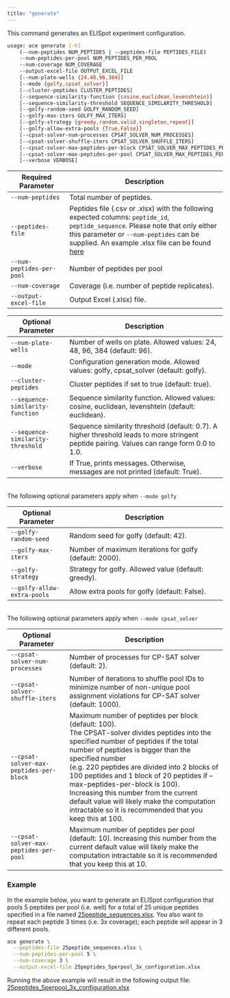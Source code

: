 ```yaml
---
title: "generate"
---
```


This command generates an ELISpot experiment configuration.

```bash
usage: ace generate [-h]
    (--num-peptides NUM_PEPTIDES | --peptides-file PEPTIDES_FILE)
    --num-peptides-per-pool NUM_PEPTIDES_PER_POOL
    --num-coverage NUM_COVERAGE
    --output-excel-file OUTPUT_EXCEL_FILE
    [--num-plate-wells {24,48,96,384}]
    [--mode {golfy,cpsat_solver}]
    [--cluster-peptides CLUSTER_PEPTIDES]
    [--sequence-similarity-function {cosine,euclidean,levenshtein}]
    [--sequence-similarity-threshold SEQUENCE_SIMILARITY_THRESHOLD]
    [--golfy-random-seed GOLFY_RANDOM_SEED]
    [--golfy-max-iters GOLFY_MAX_ITERS]
    [--golfy-strategy {greedy,random,valid,singleton,repeat}]
    [--golfy-allow-extra-pools {True,False}]
    [--cpsat-solver-num-processes CPSAT_SOLVER_NUM_PROCESSES]
    [--cpsat-solver-shuffle-iters CPSAT_SOLVER_SHUFFLE_ITERS]
    [--cpsat-solver-max-peptides-per-block CPSAT_SOLVER_MAX_PEPTIDES_PER_BLOCK]
    [--cpsat-solver-max-peptides-per-pool CPSAT_SOLVER_MAX_PEPTIDES_PER_POOL]
    [--verbose VERBOSE]
```

| Required Parameter         | Description                                                            |
| -------------------------- | ---------------------------------------------------------------------- |
| `--num-peptides`           | Total number of peptides.                                              |
| `--peptides-file`          | Peptides file (.csv or .xlsx) with the following expected columns: `peptide_id`, `peptide_sequence`. Please note that only either this parameter or `--num-peptides` can be supplied. An example .xlsx file can be found [here](https://github.com/pirl-unc/ace/blob/main/test/data/25peptide_sequences.xlsx)|
| `--num-peptides-per-pool`  | Number of peptides per pool                                            |
| `--num-coverage`           | Coverage (i.e. number of peptide replicates).                          |
| `--output-excel-file`      | Output Excel (.xlsx) file.                                             |

| Optional Parameter         | Description                                                            |
| -------------------------- | ---------------------------------------------------------------------- |
| `--num-plate-wells`        | Number of wells on plate. Allowed values: 24, 48, 96, 384 (default: 96). |
| `--mode`                   | Configuration generation mode. Allowed values: golfy, cpsat_solver (default: golfy). |
| `--cluster-peptides`       | Cluster peptides if set to true (default: true).                       |
| `--sequence-similarity-function`  | Sequence similarity function. Allowed values: cosine, euclidean, levenshtein (default: euclidean). |
| `--sequence-similarity-threshold` | Sequence similarity threshold (default: 0.7). A higher threshold leads to more stringent peptide pairing. Values can range form 0.0 to 1.0.|
| `--verbose` | If True, prints messages. Otherwise, messages are not printed (default: True). |

<br/>The following optional parameters apply when `--mode golfy`

| Optional Parameter         | Description                                                            |
| -------------------------- | ---------------------------------------------------------------------- |
| `--golfy-random-seed`      | Random seed for golfy (default: 42).                                   |
| `--golfy-max-iters`        | Number of maximum iterations for golfy (default: 2000).                |
| `--golfy-strategy`         | Strategy for golfy. Allowed value (default: greedy).                   |
| `--golfy-allow-extra-pools` | Allow extra pools for golfy (default: False).                         |

<br/>The following optional parameters apply when `--mode cpsat_solver`

| Optional Parameter         | Description                                                            |
| -------------------------- | ---------------------------------------------------------------------- |
| `--cpsat-solver-num-processes`    | Number of processes for CP-SAT solver (default: 2).             |
| `--cpsat-solver-shuffle-iters`    | Number of iterations to shuffle pool IDs to minimize number of non-unique pool assignment violations for CP-SAT solver (default: 1000). |
| `--cpsat-solver-max-peptides-per-block` | Maximum number of peptides per block (default: 100). \
The CPSAT-solver divides peptides into the specified number of peptides if the total number of peptides is bigger than the specified number \
(e.g. 220 peptides are divided into 2 blocks of 100 peptides and 1 block of 20 peptides if --max-peptides-per-block is 100). \
Increasing this number from the current default value will likely make the computation intractable so it is recommended that you keep this at 100. |
| `--cpsat-solver-max-peptides-per-pool` | Maximum number of peptides per pool (default: 10). Increasing this number from the current default value will likely make the computation intractable so it is recommended that you keep this at 10. |

### Example

In the example below, you want to generate an ELISpot configuration that 
pools 5 peptides per pool (i.e. well) for a total of 25 unique peptides specified in a
file named [25peptide_sequences.xlsx](https://github.com/pirl-unc/ace/blob/main/test/data/25peptide_sequences.xlsx).
You also want to repeat each peptide 3 times (i.e. 3x coverage); each peptide will appear in 3 different pools.

```bash
ace generate \
  --peptides-file 25peptide_sequences.xlsx \
  --num-peptides-per-pool 5 \
  --num-coverage 3 \
  --output-excel-file 25peptides_5perpool_3x_configuration.xlsx
```

Running the above example will result in the following output file:
[25peptides_5perpool_3x_configuration.xlsx](https://github.com/pirl-unc/ace/blob/main/test/data/25peptides_5perpool_3x_configuration.xlsx)
